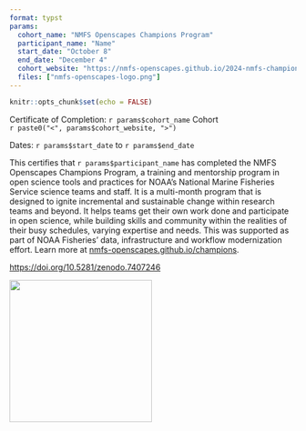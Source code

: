 ```yaml
---
format: typst
params:
  cohort_name: "NMFS Openscapes Champions Program"
  participant_name: "Name"
  start_date: "October 8"
  end_date: "December 4"
  cohort_website: "https://nmfs-openscapes.github.io/2024-nmfs-champions/"
  files: ["nmfs-openscapes-logo.png"]
---
```


```r
knitr::opts_chunk$set(echo = FALSE)
```

```{=typst}
#set page(numbering: none)
```

```{=typst}
#align(center, text(17pt)[
  *NMFS Openscapes Champions Program \ Certificate of Completion*
])
```

Certificate of Completion: `r params$cohort_name` Cohort  
`r paste0("<", params$cohort_website, ">")`

Dates: `r params$start_date` to `r params$end_date`

This certifies that `r params$participant_name` has completed the NMFS Openscapes Champions Program, a training and mentorship program in open science tools and practices for NOAA’s National Marine Fisheries Service science teams and staff. It is a multi-month program that is designed to ignite incremental and sustainable change within research teams and beyond. It helps teams get their own work done and participate in open science, while building skills and community within the realities of their busy schedules, varying expertise and needs. This was supported as part of NOAA Fisheries' data, infrastructure and workflow modernization effort. Learn more at [nmfs-openscapes.github.io/champions](https://nmfs-openscapes.github.io/champions).

<https://doi.org/10.5281/zenodo.7407246>

![](nmfs-openscapes-logo.png){width=250 fig-align="center"}
